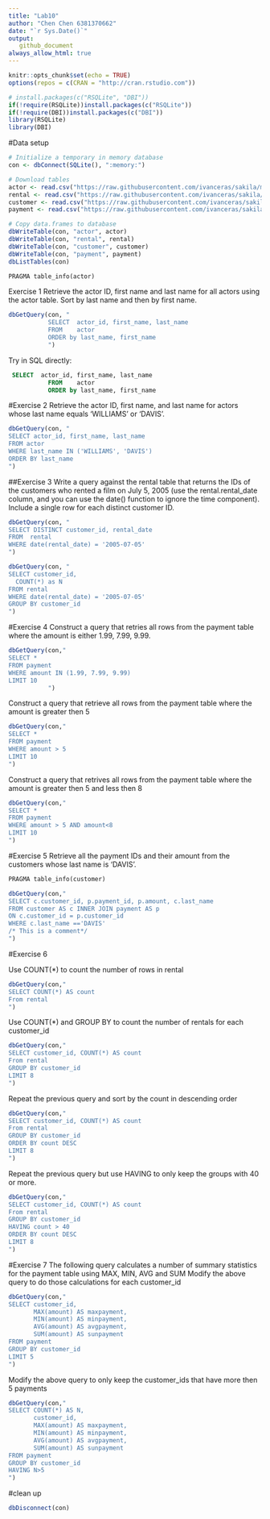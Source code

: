 ```yaml
---
title: "Lab10"
author: "Chen Chen 6381370662"
date: "`r Sys.Date()`"
output: 
   github_document
always_allow_html: true
---
```


```r
knitr::opts_chunk$set(echo = TRUE)
options(repos = c(CRAN = "http://cran.rstudio.com"))
```


```r
# install.packages(c("RSQLite", "DBI"))
if(!require(RSQLite))install.packages(c("RSQLite"))
if(!require(DBI))install.packages(c("DBI"))
library(RSQLite)
library(DBI)
```


#Data setup
```r
# Initialize a temporary in memory database
con <- dbConnect(SQLite(), ":memory:")

# Download tables
actor <- read.csv("https://raw.githubusercontent.com/ivanceras/sakila/master/csv-sakila-db/actor.csv")
rental <- read.csv("https://raw.githubusercontent.com/ivanceras/sakila/master/csv-sakila-db/rental.csv")
customer <- read.csv("https://raw.githubusercontent.com/ivanceras/sakila/master/csv-sakila-db/customer.csv")
payment <- read.csv("https://raw.githubusercontent.com/ivanceras/sakila/master/csv-sakila-db/payment_p2007_01.csv")

# Copy data.frames to database
dbWriteTable(con, "actor", actor)
dbWriteTable(con, "rental", rental)
dbWriteTable(con, "customer", customer)
dbWriteTable(con, "payment", payment)
dbListTables(con)
```

```sql
PRAGMA table_info(actor)
```

Exercise 1
Retrieve the actor ID, first name and last name for all actors using the actor table. Sort by last name and then by first name.

```r
dbGetQuery(con, "
           SELECT  actor_id, first_name, last_name
           FROM    actor
           ORDER by last_name, first_name
           ")
```
Try in SQL directly:
```sql
 SELECT  actor_id, first_name, last_name
           FROM    actor
           ORDER by last_name, first_name
```

#Exercise 2
Retrieve the actor ID, first name, and last name for actors whose last name equals ‘WILLIAMS’ or ‘DAVIS’.

```r
dbGetQuery(con, "
SELECT actor_id, first_name, last_name
FROM actor
WHERE last_name IN ('WILLIAMS', 'DAVIS')
ORDER BY last_name
")
```
##Exercise 3
Write a query against the rental table that returns the IDs of the customers who rented a film on July 5, 2005 (use the rental.rental_date column, and you can use the date() function to ignore the time component). Include a single row for each distinct customer ID.

```r
dbGetQuery(con, "
SELECT DISTINCT customer_id, rental_date
FROM  rental
WHERE date(rental_date) = '2005-07-05'
")
```
```r

dbGetQuery(con, "
SELECT customer_id,
  COUNT(*) as N
FROM rental
WHERE date(rental_date) = '2005-07-05'
GROUP BY customer_id
")
```
#Exercise 4
Construct a query that retries all rows from the payment table where the amount is either 1.99, 7.99, 9.99.

```r
dbGetQuery(con,"
SELECT *
FROM payment
WHERE amount IN (1.99, 7.99, 9.99)  
LIMIT 10
           ")
```

Construct a query that retrieve all rows from the payment table where the amount is greater then 5

```r
dbGetQuery(con,"
SELECT *
FROM payment
WHERE amount > 5
LIMIT 10
")
```
Construct a query that retrives all rows from the payment table where the amount is greater then 5 and less then 8
```r
dbGetQuery(con,"
SELECT *
FROM payment
WHERE amount > 5 AND amount<8
LIMIT 10
")
```
#Exercise 5
Retrieve all the payment IDs and their amount from the customers whose last name is ‘DAVIS’.

```sql
PRAGMA table_info(customer)
```

```r
dbGetQuery(con,"
SELECT c.customer_id, p.payment_id, p.amount, c.last_name
FROM customer AS c INNER JOIN payment AS p
ON c.customer_id = p.customer_id
WHERE c.last_name =='DAVIS'
/* This is a comment*/
")
```

#Exercise 6

Use COUNT(*) to count the number of rows in rental
```r
dbGetQuery(con,"
SELECT COUNT(*) AS count
From rental
")
```

Use COUNT(*) and GROUP BY to count the number of rentals for each customer_id
```r
dbGetQuery(con,"
SELECT customer_id, COUNT(*) AS count
From rental
GROUP BY customer_id
LIMIT 8
")
```

Repeat the previous query and sort by the count in descending order
```r
dbGetQuery(con,"
SELECT customer_id, COUNT(*) AS count
From rental
GROUP BY customer_id
ORDER BY count DESC
LIMIT 8
")
```

Repeat the previous query but use HAVING to only keep the groups with 40 or more.
```r
dbGetQuery(con,"
SELECT customer_id, COUNT(*) AS count
From rental
GROUP BY customer_id
HAVING count > 40
ORDER BY count DESC
LIMIT 8
")
```

#Exercise 7
The following query calculates a number of summary statistics for the payment table using MAX, MIN, AVG and SUM
Modify the above query to do those calculations for each customer_id
```r
dbGetQuery(con,"
SELECT customer_id,
       MAX(amount) AS maxpayment,
       MIN(amount) AS minpayment,
       AVG(amount) AS avgpayment,
       SUM(amount) AS sunpayment
FROM payment
GROUP BY customer_id
LIMIT 5
")
```

Modify the above query to only keep the customer_ids that have more then 5 payments
```r
dbGetQuery(con,"
SELECT COUNT(*) AS N,
       customer_id,
       MAX(amount) AS maxpayment,
       MIN(amount) AS minpayment,
       AVG(amount) AS avgpayment,
       SUM(amount) AS sunpayment
FROM payment
GROUP BY customer_id
HAVING N>5
")
```


#clean up
```r
dbDisconnect(con)
```

